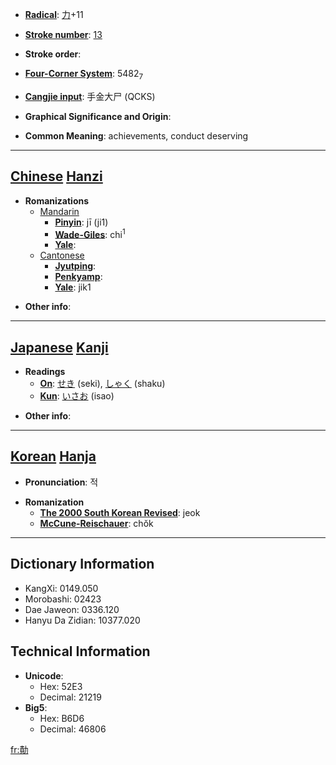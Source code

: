 * '''[[Wiktionary:Chinese radical index| Radical]]''': [[Wiktionary:Chinese radical index 力|力]]+11

* '''[[Wiktionary:Chinese total strokes index|Stroke number]]''': [[Wiktionary:Chinese total strokes index 13|13]]

* '''Stroke order''': 

* '''[[Wiktionary:Chinese four corner index|Four-Corner System]]''': 5482<sub>7</sub>

* '''[[Wiktionary:Chinese Cangjie index|Cangjie input]]''': 手金大尸 (QCKS)

* '''Graphical Significance and Origin''': 

* '''Common Meaning''': achievements, conduct deserving

----

== [[Chinese]] [[Hanzi]] ==

* '''Romanizations'''
** [[Mandarin]]
*** '''[[Pinyin]]''': jī (ji1)
*** '''[[Wade-Giles]]''': chi<sup>1</sup>
*** '''[[Yale]]''': 
**[[Cantonese]]
***'''[[Jyutping]]''':
***'''[[Penkyamp]]''': 
***'''[[Yale]]''': jik1

* '''Other info''': 

----

== [[Japanese]] [[Kanji]] ==

* '''Readings'''
** '''[[On]]''': [[せき]] (seki), [[しゃく]] (shaku)
** '''[[Kun]]''': [[いさお]] (isao)

* '''Other info''':  

----

== [[Korean]] [[Hanja]] ==

* '''Pronunciation''': 적

* '''Romanization'''
** '''[[The 2000 South Korean Revised Romanization|The 2000 South Korean Revised]]''': jeok
** '''[[McCune-Reischauer]]''': chŏk

----

== Dictionary Information ==

* KangXi: 0149.050
* Morobashi: 02423
* Dae Jaweon: 0336.120
* Hanyu Da Zidian: 10377.020

== Technical Information ==

* '''Unicode''':
** Hex: 52E3
** Decimal: 21219
* '''Big5''':
** Hex: B6D6
** Decimal: 46806

[[fr:勣]]